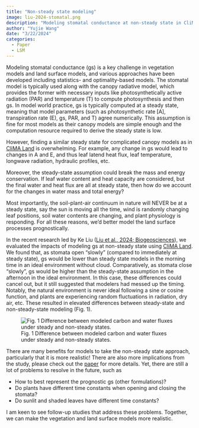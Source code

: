 ```yaml
---
title: "Non-steady state modeling"
image: liu-2024-stomatal.png
description: "Modeling stomatal conductance at non-steady state in CliMA Land"
author: "Yujie Wang"
date: "3/22/2024"
categories:
  - Paper
  - LSM
---
```


Modeling stomatal conductance (gs) is a key challenge in vegetation models and land surface models, and various approaches have been developed including statistics- and optimality-based models. The stomatal model is typically used along with the canopy radiative model, which provides the former with necessary inputs like photosynthetically active radiation (PAR) and temperature (T) to compute photosynthesis and then gs. In model world practice, gs is typically computed at a steady state, meaning that model parameters (such as photosynthetic rate [A], transpiration rate (E), gs, PAR, and T) agree numerically. This assumption is fine for most models as their canopy models are simple enough and the computation resource required to derive the steady state is low.

However, finding a similar steady state for complicated canopy models as in [CliMA Land](https://github.com/CliMA/Land) is overwhelming. For example, any change in gs would lead to changes in A and E, and thus leaf latend heat flux, leaf temperature, longwave radiation, hydraulic profiles, etc.

Moreover, the steady-state assumption could break the mass and energy conservation. If leaf water content and heat capacity are considered, but the final water and heat flux are all at steady state, then how do we account for the changes in water mass and total energy?

Most importantly, the soil-plant-air continuum in nature will NEVER be at a steady state, say the sun is moving all the time, wind is randomly changing leaf positions, soil water contents are changing, and plant physiology is responding. For all these reasons, we'd better model the land surface processes prognostically.

In the recent research led by Ke Liu ([Liu et al., 2024; Biogeosciences](https://doi.org/10.5194/bg-21-1501-2024)), we evaluated the impacts of modeling gs at non-steady state using [CliMA Land](https://github.com/CliMA/Land). We found that, as stomata open "slowly" (compared to immediately at steady state), gs would be lower than steady state models in the morning time in an ideal environment without cloud. Comparatively, as stomata close "slowly", gs would be higher than the steady-state assumption in the afternoon in the ideal environment. In this case, these differences could cancel out, but it still suggested that modelers had messed up the timing. Notably, the natural environment is never ideal following a sine or cosine function, and plants are experiencing random fluctuations in radiation, dry air, etc. These resulted in elevated differences between steady-state and non-steady-state modeling (Fig. 1).

![Fig. 1 Difference between modeled carbon and water fluxes under steady and non-steady states.](liu-2024-stomatal-bias.png)

There are many benefits for models to take the non-steady state approach, particularly that it is more realistic! There are also more implications from the study, please check out the [paper](https://doi.org/10.5194/bg-21-1501-2024) for more details. Yet, there are still a lot of problems to resolve in the future, such as

- How to best represent the prognostic gs (other formulations)?
- Do plants have different time constants when opening and closing the stomata?
- Do sunlit and shaded leaves have different time constants?

I am keen to see follow-up studies that address these problems. Together, we can make the vegetation and land surface models more realistic.
